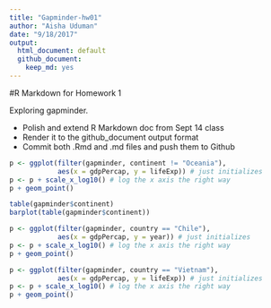 ```yaml
---
title: "Gapminder-hw01"
author: "Aisha Uduman"
date: "9/18/2017"
output:
  html_document: default
  github_document:
    keep_md: yes
---
```


#R Markdown for Homework 1 

Exploring gapminder. 

- Polish and extend R Markdown doc from Sept 14 class 
- Render it to the github_document output format
- Commit both .Rmd and .md files and push them to Github



```r
p <- ggplot(filter(gapminder, continent != "Oceania"),
            aes(x = gdpPercap, y = lifeExp)) # just initializes
p <- p + scale_x_log10() # log the x axis the right way
p + geom_point()
```

```r
table(gapminder$continent)
barplot(table(gapminder$continent))
```

```r
p <- ggplot(filter(gapminder, country == "Chile"),
            aes(x = gdpPercap, y = year)) # just initializes
p <- p + scale_x_log10() # log the x axis the right way
p + geom_point()
```


```r
p <- ggplot(filter(gapminder, country == "Vietnam"),
            aes(x = gdpPercap, y = lifeExp)) # just initializes
p <- p + scale_x_log10() # log the x axis the right way
p + geom_point()
```


